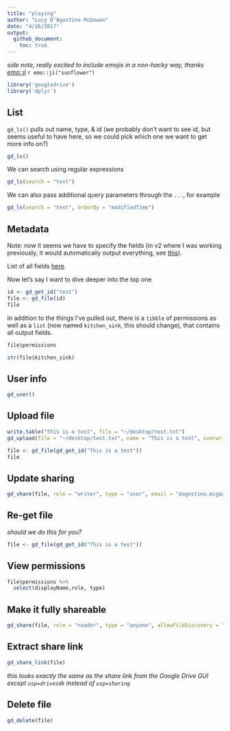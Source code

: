 ```yaml
---
title: "playing"
author: "Lucy D’Agostino McGowan"
date: "4/26/2017"
output: 
  github_document:
    toc: true
---
```


*side note, really excited to include emojis in a non-hacky way, thanks [emo::ji](http://github.com/hadley/emo)* `r emo::ji("sunflower")`

```r
library('googledrive')
library('dplyr')
```

## List

`gd_ls()` pulls out name, type, & id 
(we probably don't want to see id, but seems useful to have here, so we could pick which one we want to get more info on?)
```r
gd_ls()
```

We can search using regular expressions

```r
gd_ls(search = "test")
```

We can also pass additional query parameters through the `...`, for example

```r
gd_ls(search = "test", orderBy = "modifiedTime")
```

## Metadata

Note: now it seems we have to specify the fields (in v2 where I was working previously, it would automatically output everything, see [this](https://developers.google.com/drive/v3/web/migration)).

List of all fields [here](https://developers.google.com/drive/v3/web/migration).

Now let's say I want to dive deeper into the top one

```r
id <- gd_get_id("test")
file <- gd_file(id)
file
```

In addition to the things I've pulled out, there is a `tibble` of permissions as well as a  `list` (now named `kitchen_sink`, this should change), that contains all output fields.

```r
file$permissions
```


```r
str(file$kitchen_sink)
```


## User info

```r
gd_user()
```

## Upload file

```r
write.table("this is a test", file = "~/desktop/test.txt")
gd_upload(file = "~/desktop/test.txt", name = "This is a test", overwrite = TRUE)
```

```r
file <- gd_file(gd_get_id("This is a test"))
file
```

## Update sharing

```r
gd_share(file, role = "writer", type = "user", email = "dagostino.mcgowan.stats@gmail.com",message = "I am sharing this cool file with you. Now you can write. You are welcome." )
```

## Re-get file 

*should we do this for you?*

```r
file <- gd_file(gd_get_id("This is a test"))
```


## View permissions

```r
file$permissions %>%
  select(displayName,role, type)
```

## Make it fully shareable

```r
gd_share(file, role = "reader", type = "anyone", allowFileDiscovery = "true")
```

## Extract share link
```r
gd_share_link(file)
```

*this looks exactly the same as the share link from the Google Drive GUI except `usp=drivesdk` instead of `usp=sharing`*

## Delete file
```r
gd_delete(file)
```




